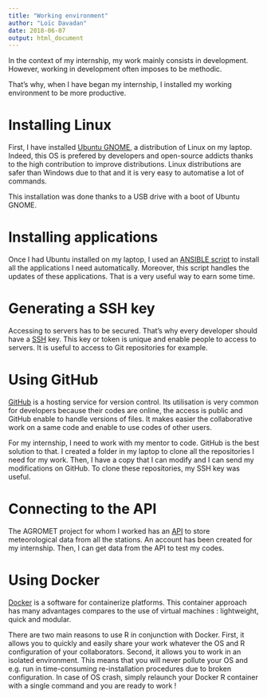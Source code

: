 ```yaml
---
title: "Working environment"
author: "Loïc Davadan"
date: 2018-06-07
output: html_document
---
```


In the context of my internship, my work mainly consists in development. However, working in development often imposes to be methodic.

That's why, when I have began my internship, I installed my working environment to be more productive.

# Installing Linux

First, I have installed [Ubuntu GNOME](https://ubuntugnome.org/), a distribution of Linux on my laptop. Indeed, this OS is prefered by developers and open-source addicts thanks to the high contribution to improve distributions. Linux distributions are safer than Windows due to that and it is very easy to automatise a lot of commands.

This installation was done thanks to a USB drive with a boot of Ubuntu GNOME.

# Installing applications

Once I had Ubuntu installed on my laptop, I used an [ANSIBLE script](https://www.ansible.com/) to install all the applications I need automatically. Moreover, this script handles the updates of these applications. That is a very useful way to earn some time.

# Generating a SSH key

Accessing to servers has to be secured. That's why every developer should have a [SSH](https://www.ssh.com/) key. This key or token is unique and enable people to access to servers. It is useful to access to Git repositories for example.

# Using GitHub

[GitHub](https://github.com/) is a hosting service for version control. Its utilisation is very common for developers because their codes are online, the access is public and GitHub enable to handle versions of files. It makes easier the collaborative work on a same code and enable to use codes of other users.

For my internship, I need to work with my mentor to code. GitHub is the best solution to that. I created a folder in my laptop to clone all the repositories I need for my work. Then, I have a copy that I can modify and I can send my modifications on GitHub. To clone these repositories, my SSH key was useful.

# Connecting to the API

The AGROMET project for whom I worked has an [API](https://medium.freecodecamp.org/what-is-an-api-in-english-please-b880a3214a82) to store meteorological data from all the stations. An account has been created for my internship. Then, I can get data from the API to test my codes.

# Using Docker

[Docker](https://www.docker.com/what-docker) is a software for containerize platforms. This container approach has many advantages compares to the use of virtual machines : lightweight, quick and modular.

There are two main reasons to use R in conjunction with Docker. First, it allows you to quickly and easily share your work whatever the OS and R configuration of your collaborators. Second, it allows you to work in an isolated environment. This means that you will never pollute your OS and e.g. run in time-consuming re-installation procedures due to broken configuration. In case of OS crash, simply relaunch your Docker R container with a single command and you are ready to work !


